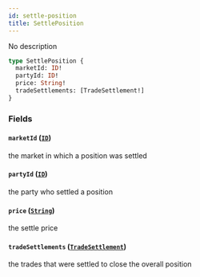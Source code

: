 ```yaml
---
id: settle-position
title: SettlePosition
---
```



No description

```graphql
type SettlePosition {
  marketId: ID!
  partyId: ID!
  price: String!
  tradeSettlements: [TradeSettlement!]
}
```


### Fields

#### `marketId` ([`ID`](/docs/v0.47/graphql/scalars/id))

the market in which a position was settled


#### `partyId` ([`ID`](/docs/v0.47/graphql/scalars/id))

the party who settled a position


#### `price` ([`String`](/docs/v0.47/graphql/scalars/string))

the settle price


#### `tradeSettlements` ([`TradeSettlement`](/docs/v0.47/graphql/objects/trade-settlement))

the trades that were settled to close the overall position




